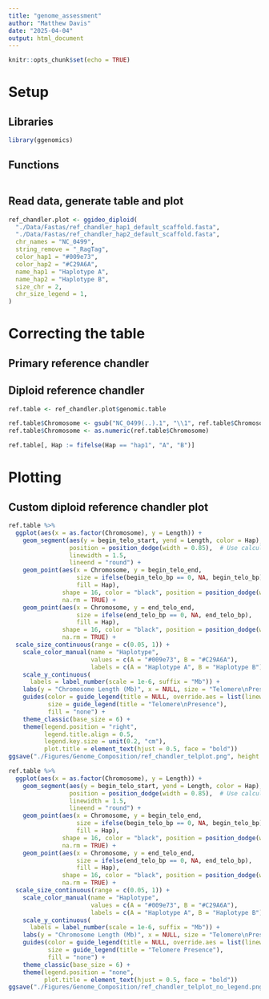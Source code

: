 ```yaml
---
title: "genome_assessment"
author: "Matthew Davis"
date: "2025-04-04"
output: html_document
---
```


```r
knitr::opts_chunk$set(echo = TRUE)
```

# Setup
## Libraries
```r
library(ggenomics)
```

## Functions
```r

```

## Read data, generate table and plot
```r
ref_chandler.plot <- ggideo_diploid(
  "./Data/Fastas/ref_chandler_hap1_default_scaffold.fasta",
  "./Data/Fastas/ref_chandler_hap2_default_scaffold.fasta", 
  chr_names = "NC_0499",
  string_remove = "_RagTag",
  color_hap1 = "#009e73",
  color_hap2 = "#C29A6A",
  name_hap1 = "Haplotype A",
  name_hap2 = "Haplotype B",
  size_chr = 2,
  chr_size_legend = 1,
)
```

# Correcting the table
## Primary reference chandler


## Diploid reference chandler
```r
ref.table <- ref_chandler.plot$genomic.table

ref.table$Chromosome <- gsub("NC_0499(..).1", "\\1", ref.table$Chromosome)
ref.table$Chromosome <- as.numeric(ref.table$Chromosome)

ref.table[, Hap := fifelse(Hap == "hap1", "A", "B")]
```

# Plotting
## Custom diploid reference chandler plot
```r
ref.table %>%
  ggplot(aes(x = as.factor(Chromosome), y = Length)) +
    geom_segment(aes(y = begin_telo_start, yend = Length, color = Hap),
                 position = position_dodge(width = 0.85),  # Use calculated dodge width
                 linewidth = 1.5, 
                 lineend = "round") +
    geom_point(aes(x = Chromosome, y = begin_telo_end,
                   size = ifelse(begin_telo_bp == 0, NA, begin_telo_bp),
                   fill = Hap),
               shape = 16, color = "black", position = position_dodge(width = 0.85),
               na.rm = TRUE) +
    geom_point(aes(x = Chromosome, y = end_telo_end,
                   size = ifelse(end_telo_bp == 0, NA, end_telo_bp),
                   fill = Hap),
               shape = 16, color = "black", position = position_dodge(width = 0.85),
               na.rm = TRUE) +
  scale_size_continuous(range = c(0.05, 1)) +
    scale_color_manual(name = "Haplotype",
                       values = c(A = "#009e73", B = "#C29A6A"),
                       labels = c(A = "Haplotype A", B = "Haplotype B")) +
    scale_y_continuous(
      labels = label_number(scale = 1e-6, suffix = "Mb")) +
    labs(y = "Chromosome Length (Mb)", x = NULL, size = "Telomere\nPresence") +
    guides(color = guide_legend(title = NULL, override.aes = list(linewidth = 1)),
           size = guide_legend(title = "Telomere\nPresence"),
           fill = "none") +
    theme_classic(base_size = 6) +
    theme(legend.position = "right",
          legend.title.align = 0.5,
          legend.key.size = unit(0.2, "cm"),
          plot.title = element_text(hjust = 0.5, face = "bold"))
ggsave("./Figures/Genome_Composition/ref_chandler_telplot.png", height = 2, width = 2.25)

ref.table %>%
  ggplot(aes(x = as.factor(Chromosome), y = Length)) +
    geom_segment(aes(y = begin_telo_start, yend = Length, color = Hap),
                 position = position_dodge(width = 0.85),  # Use calculated dodge width
                 linewidth = 1.5, 
                 lineend = "round") +
    geom_point(aes(x = Chromosome, y = begin_telo_end,
                   size = ifelse(begin_telo_bp == 0, NA, begin_telo_bp),
                   fill = Hap),
               shape = 16, color = "black", position = position_dodge(width = 0.85),
               na.rm = TRUE) +
    geom_point(aes(x = Chromosome, y = end_telo_end,
                   size = ifelse(end_telo_bp == 0, NA, end_telo_bp),
                   fill = Hap),
               shape = 16, color = "black", position = position_dodge(width = 0.85),
               na.rm = TRUE) +
  scale_size_continuous(range = c(0.05, 1)) +
    scale_color_manual(name = "Haplotype",
                       values = c(A = "#009e73", B = "#C29A6A"),
                       labels = c(A = "Haplotype A", B = "Haplotype B")) +
    scale_y_continuous(
      labels = label_number(scale = 1e-6, suffix = "Mb")) +
    labs(y = "Chromosome Length (Mb)", x = NULL, size = "Telomere\nPresence") +
    guides(color = guide_legend(title = NULL, override.aes = list(linewidth = 0.25)),
           size = guide_legend(title = "Telomere Presence"),
           fill = "none") +
    theme_classic(base_size = 6) +
    theme(legend.position = "none",
          plot.title = element_text(hjust = 0.5, face = "bold"))
ggsave("./Figures/Genome_Composition/ref_chandler_telplot_no_legend.png", height = 2, width = 2.25)
```

